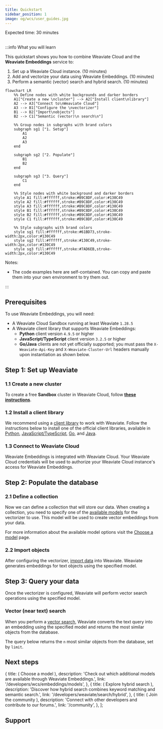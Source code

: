 ```yaml
---
title: Quickstart
sidebar_position: 1
image: og/wcs/user_guides.jpg
---
```



<span class="badge badge--secondary">Expected time: 30 minutes</span>
<br />
<br />

:::info What you will learn

This quickstart shows you how to combine Weaviate Cloud and the **Weaviate Embeddings** service to:

1. Set up a Weaviate Cloud instance. (10 minutes)
2. Add and vectorize your data using Weaviate Embeddings. (10 minutes)
3. Perform a semantic (vector) search and hybrid search. (10 minutes)

```mermaid
flowchart LR
    %% Define nodes with white backgrounds and darker borders
    A1["Create a new \ncluster"] --> A2["Install client\nlibrary"]
    A2 --> A3["Connect to\nWeaviate Cloud"]
    A3 --> B1["Configure the \nvectorizer"]
    B1 --> B2["Import\nobjects"]
    B2 --> C1["Semantic (vector)\n search\n"]

    %% Group nodes in subgraphs with brand colors
    subgraph sg1 ["1. Setup"]
        A1
        A2
        A3
    end

    subgraph sg2 ["2. Populate"]
        B1
        B2
    end

    subgraph sg3 ["3. Query"]
        C1
    end

    %% Style nodes with white background and darker borders
    style A1 fill:#ffffff,stroke:#B9C8DF,color:#130C49
    style A2 fill:#ffffff,stroke:#B9C8DF,color:#130C49
    style A3 fill:#ffffff,stroke:#B9C8DF,color:#130C49
    style B1 fill:#ffffff,stroke:#B9C8DF,color:#130C49
    style B2 fill:#ffffff,stroke:#B9C8DF,color:#130C49
    style C1 fill:#ffffff,stroke:#B9C8DF,color:#130C49

    %% Style subgraphs with brand colors
    style sg1 fill:#ffffff,stroke:#61BD73,stroke-width:2px,color:#130C49
    style sg2 fill:#ffffff,stroke:#130C49,stroke-width:2px,color:#130C49
    style sg3 fill:#ffffff,stroke:#7AD6EB,stroke-width:2px,color:#130C49
```

Notes:

- The code examples here are self-contained. You can copy and paste them into your own environment to try them out.

:::

## Prerequisites

To use Weaviate Embeddings, you will need:
<!-- TODO[g-despot]: Update prerequisites with correct client versions -->
- A Weaviate Cloud Sandbox running at least Weaviate `1.28.5`
- A Weaviate client library that supports Weaviate Embeddings:
  - **Python** client version `4.9.5` or higher
  - **JavaScript/TypeScript** client version `3.2.5` or higher
  - **Go/Java** clients are not yet officially supported; you must pass the `X-Weaviate-Api-Key` and `X-Weaviate-Cluster-Url` headers manually upon instantiation as shown below.

## Step 1: Set up Weaviate

### 1.1 Create a new cluster

To create a free **Sandbox** cluster in Weaviate Cloud, follow **[these instructions](/developers/wcs/manage-clusters/create#create-a-cluster)**.

### 1.2 Install a client library

We recommend using a [client library](/developers/weaviate/client-libraries) to work with Weaviate. Follow the instructions below to install one of the official client libraries, available in [Python](/developers/weaviate/client-libraries/python), [JavaScript/TypeScript](/developers/weaviate/client-libraries/typescript), [Go](/developers/weaviate/client-libraries/go), and [Java](/developers/weaviate/client-libraries/java).


<CodeClientInstall />

### 1.3 Connect to Weaviate Cloud

Weaviate Embeddings is integrated with Weaviate Cloud. Your Weaviate Cloud credentials will be used to authorize your Weaviate Cloud instance's access for Weaviate Embeddings.

<Tabs groupId="languages">
  <TabItem value="py" label="Python API v4">
    <FilteredTextBlock
      text={PyConnect}
      startMarker="# START WeaviateInstantiation"
      endMarker="# END WeaviateInstantiation"
      language="py"
    />
  </TabItem>
  <TabItem value="js" label="JS/TS API v3">
    <FilteredTextBlock
      text={TSConnect}
      startMarker="// START WeaviateInstantiation"
      endMarker="// END WeaviateInstantiation"
      language="ts"
    />
  </TabItem>
  <TabItem value="go" label="Go">
    <FilteredTextBlock
      text={GoConnect}
      startMarker="// START WeaviateInstantiation"
      endMarker="// END WeaviateInstantiation"
      language="goraw"
    />
  </TabItem>
  <TabItem value="java" label="Java">
    <FilteredTextBlock
      text={JavaConnect}
      startMarker="// START WeaviateInstantiation"
      endMarker="// END WeaviateInstantiation"
      language="javaraw"
    />
  </TabItem>
</Tabs>

## Step 2: Populate the database

### 2.1 Define a collection

Now we can define a collection that will store our data. When creating a collection, you need to specify one of the [available models](/developers/wcs/embeddings/models) for the vectorizer to use. This model will be used to create vector embeddings from your data.

<Tabs groupId="languages">
  <TabItem value="py" label="Python API v4">
    <FilteredTextBlock
      text={PyCode}
      startMarker="# START SnowflakeArcticEmbedLV20"
      endMarker="# END SnowflakeArcticEmbedLV20"
      language="py"
    />
  </TabItem>
  <TabItem value="js" label="JS/TS API v3">
    <FilteredTextBlock
      text={TSCode}
      startMarker="// START SnowflakeArcticEmbedLV20"
      endMarker="// END SnowflakeArcticEmbedLV20"
      language="ts"
    />
  </TabItem>
  <TabItem value="go" label="Go">
    <FilteredTextBlock
      text={GoCode}
      startMarker="// START SnowflakeArcticEmbedLV20"
      endMarker="// END SnowflakeArcticEmbedLV20"
      language="goraw"
    />
  </TabItem>
  <TabItem value="java" label="Java">
    <FilteredTextBlock
      text={JavaCode}
      startMarker="// START SnowflakeArcticEmbedLV20"
      endMarker="// END SnowflakeArcticEmbedLV20"
      language="java"
    />
  </TabItem>
</Tabs>

For more information about the available model options visit the [Choose a model](/developers/wcs/embeddings/models) page.

### 2.2 Import objects

After configuring the vectorizer, [import data](/developers/weaviate/manage-data/import.mdx) into Weaviate. Weaviate generates embeddings for text objects using the specified model.

<Tabs groupId="languages">
  <TabItem value="py" label="Python API v4">
    <FilteredTextBlock
      text={PyCode}
      startMarker="# START BatchImportExample"
      endMarker="# END BatchImportExample"
      language="py"
    />
  </TabItem>
  <TabItem value="js" label="JS/TS API v3">
    <FilteredTextBlock
      text={TSCode}
      startMarker="// START BatchImportExample"
      endMarker="// END BatchImportExample"
      language="ts"
    />
  </TabItem>
  <TabItem value="go" label="Go">
    <FilteredTextBlock
      text={GoCode}
      startMarker="// START BatchImportExample"
      endMarker="// END BatchImportExample"
      language="goraw"
    />
  </TabItem>
  <TabItem value="java" label="Java">
    <FilteredTextBlock
      text={JavaImportQueries}
      startMarker="// START BatchImportExample"
      endMarker="// END BatchImportExample"
      language="java"
    />
  </TabItem>
</Tabs>

## Step 3: Query your data

Once the vectorizer is configured, Weaviate will perform vector search operations using the specified model.

### Vector (near text) search

When you perform a [vector search](/developers/weaviate/search/similarity.md#search-with-text), Weaviate converts the text query into an embedding using the specified model and returns the most similar objects from the database.

The query below returns the `n` most similar objects from the database, set by `limit`.

<Tabs groupId="languages">
  <TabItem value="py" label="Python API v4">
    <FilteredTextBlock
      text={PyCode}
      startMarker="# START NearTextExample"
      endMarker="# END NearTextExample"
      language="py"
    />
  </TabItem>
  <TabItem value="js" label="JS/TS API v3">
    <FilteredTextBlock
      text={TSCode}
      startMarker="// START NearTextExample"
      endMarker="// END NearTextExample"
      language="ts"
    />
  </TabItem>
  <TabItem value="go" label="Go">
    <FilteredTextBlock
      text={GoCode}
      startMarker="// START NearTextExample"
      endMarker="// END NearTextExample"
      language="goraw"
    />
  </TabItem>
  <TabItem value="java" label="Java">
    <FilteredTextBlock
      text={JavaImportQueries}
      startMarker="// START NearTextExample"
      endMarker="// END NearTextExample"
      language="java"
    />
  </TabItem>
</Tabs>

## Next steps


  {
    title: (
      <span>
        <i className="fa fa-list-alt" aria-hidden="true"></i> Choose a model
      </span>
    ),
    description: 'Check out which additional models are available through Weaviate Embeddings.',
    link: '/developers/wcs/embeddings/models',
  },
  {
    title: (
      <span>
        <i className="fa fa-search" aria-hidden="true"></i> Explore hybrid search
      </span>
    ),
    description: 'Discover how hybrid search combines keyword matching and semantic search.',
    link: '/developers/weaviate/search/hybrid',
  },
  {
    title: (
      <span>
        <i className="fa fa-user-friends" aria-hidden="true"></i> Join the community
      </span>
    ),
    description: 'Connect with other developers and contribute to our forums.',
    link: '/community',
  },
];

<NextSteps cards={cardsData} />

## Support


<SupportAndTrouble />

